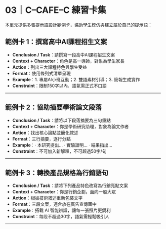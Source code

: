 # 03｜C–CAFE–C 練習卡集

本單元提供多張提示語設計範例卡，協助學生模仿與建立屬於自己的提示語：

## 範例卡 1：撰寫高中AI課程招生文案
- **Conclusion / Task**：請撰寫一段高中AI課程招生文案
- **Context + Character**：角色是高一導師，對象為學生家長
- **Action**：列出三大課程特色與學生受益
- **Format**：使用條列式清單呈現
- **Example**：1. 專屬AI小班互動；2. 雙語素材引導；3. 簡報生成實作
- **Constraint**：限制150字以內，語氣需正式不口語

---

## 範例卡 2：協助摘要學術論文段落
- **Conclusion / Task**：請將以下段落摘要為三句重點
- **Context + Character**：你是學術研究助理，對象為論文作者
- **Action**：找出核心論點並簡化敘述
- **Format**：三行摘要，逐行分點
- **Example**：‧ 本研究提出…
‧ 實驗證明…
‧ 結果指出…
- **Constraint**：不可加入新解釋，不可超過50字/句

---

## 範例卡 3：轉換產品規格為行銷語句
- **Conclusion / Task**：請將下列產品特色改寫為行銷亮點文案
- **Context + Character**：你是行銷企劃，面向一般大眾
- **Action**：根據技術敘述重新包裝文字
- **Format**：三段文案，適合放在廣告宣傳圖中
- **Example**：搭載 AI 智能辨識，讓每一張照片更銳利
- **Constraint**：每段不超過30字，語氣需輕鬆吸引人

---

